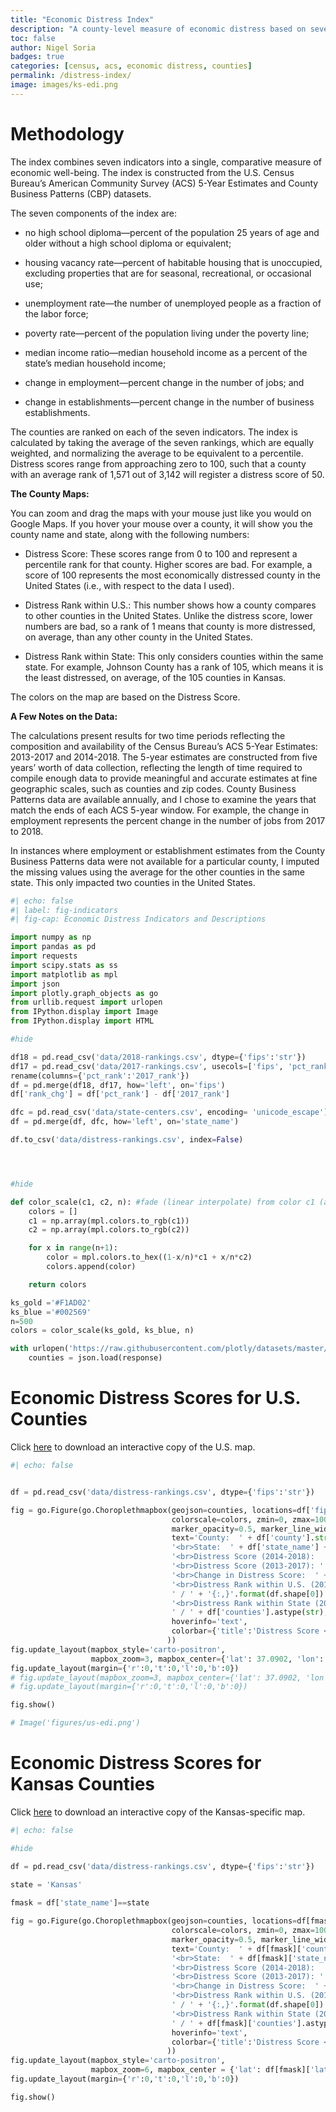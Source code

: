 ```yaml
---
title: "Economic Distress Index"
description: "A county-level measure of economic distress based on seven indicators."
toc: false
author: Nigel Soria
badges: true
categories: [census, acs, economic distress, counties]
permalink: /distress-index/
image: images/ks-edi.png
---
```


# Methodology

The index combines seven indicators into a single, comparative measure of economic well-being. The index is constructed from the U.S. Census Bureau's American Community Survey (ACS) 5-Year Estimates and County Business Patterns (CBP) datasets.

The seven components of the index are:

-   no high school diploma---percent of the population 25 years of age and older without a high school diploma or equivalent;

-   housing vacancy rate---percent of habitable housing that is unoccupied, excluding properties that are for seasonal, recreational, or occasional use;

-   unemployment rate---the number of unemployed people as a fraction of the labor force;

-   poverty rate---percent of the population living under the poverty line;

-   median income ratio---median household income as a percent of the state's median household income;

-   change in employment---percent change in the number of jobs; and

-   change in establishments---percent change in the number of business establishments.

The counties are ranked on each of the seven indicators. The index is calculated by taking the average of the seven rankings, which are equally weighted, and normalizing the average to be equivalent to a percentile. Distress scores range from approaching zero to 100, such that a county with an average rank of 1,571 out of 3,142 will register a distress score of 50.

**The County Maps:**

You can zoom and drag the maps with your mouse just like you would on Google Maps. If you hover your mouse over a county, it will show you the county name and state, along with the following numbers:

-   Distress Score: These scores range from 0 to 100 and represent a percentile rank for that county. Higher scores are bad. For example, a score of 100 represents the most economically distressed county in the United States (i.e., with respect to the data I used).

-   Distress Rank within U.S.: This number shows how a county compares to other counties in the United States. Unlike the distress score, lower numbers are bad, so a rank of 1 means that county is more distressed, on average, than any other county in the United States.

-   Distress Rank within State: This only considers counties within the same state. For example, Johnson County has a rank of 105, which means it is the least distressed, on average, of the 105 counties in Kansas.

The colors on the map are based on the Distress Score.

**A Few Notes on the Data:**

The calculations present results for two time periods reflecting the composition and availability of the Census Bureau's ACS 5-Year Estimates: 2013-2017 and 2014-2018. The 5-year estimates are constructed from five years' worth of data collection, reflecting the length of time required to compile enough data to provide meaningful and accurate estimates at fine geographic scales, such as counties and zip codes. County Business Patterns data are available annually, and I chose to examine the years that match the ends of each ACS 5-year window. For example, the change in employment represents the percent change in the number of jobs from 2017 to 2018.

In instances where employment or establishment estimates from the County Business Patterns data were not available for a particular county, I imputed the missing values using the average for the other counties in the same state. This only impacted two counties in the United States.

```python

#| echo: false
#| label: fig-indicators
#| fig-cap: Economic Distress Indicators and Descriptions

import numpy as np
import pandas as pd
import requests
import scipy.stats as ss
import matplotlib as mpl
import json
import plotly.graph_objects as go
from urllib.request import urlopen
from IPython.display import Image
from IPython.display import HTML

#hide

df18 = pd.read_csv('data/2018-rankings.csv', dtype={'fips':'str'})
df17 = pd.read_csv('data/2017-rankings.csv', usecols=['fips', 'pct_rank'], dtype={'fips':'str'}).\
rename(columns={'pct_rank':'2017_rank'})
df = pd.merge(df18, df17, how='left', on='fips')
df['rank_chg'] = df['pct_rank'] - df['2017_rank']

dfc = pd.read_csv('data/state-centers.csv', encoding= 'unicode_escape')
df = pd.merge(df, dfc, how='left', on='state_name')

df.to_csv('data/distress-rankings.csv', index=False)




#hide

def color_scale(c1, c2, n): #fade (linear interpolate) from color c1 (at mix=0) to c2 (mix=1)
    colors = []
    c1 = np.array(mpl.colors.to_rgb(c1))
    c2 = np.array(mpl.colors.to_rgb(c2))

    for x in range(n+1):
        color = mpl.colors.to_hex((1-x/n)*c1 + x/n*c2)
        colors.append(color)

    return colors

ks_gold ='#F1AD02'
ks_blue ='#002569'
n=500
colors = color_scale(ks_gold, ks_blue, n)

with urlopen('https://raw.githubusercontent.com/plotly/datasets/master/geojson-counties-fips.json') as response:
    counties = json.load(response)   
```

# Economic Distress Scores for U.S. Counties

Click [here](https://sokansas-my.sharepoint.com/:u:/g/personal/nigel_soria_kdc_ks_gov/EWJwCfTD1PFDuLB89tDL01YBEQpSwl82I278uhkfc6eCfQ?e=6DLzMr) to download an interactive copy of the U.S. map.

```python
#| echo: false


df = pd.read_csv('data/distress-rankings.csv', dtype={'fips':'str'})

fig = go.Figure(go.Choroplethmapbox(geojson=counties, locations=df['fips'], z=df['pct_rank'],
                                    colorscale=colors, zmin=0, zmax=100,
                                    marker_opacity=0.5, marker_line_width=0,
                                    text='County:  ' + df['county'].str.title() +
                                    '<br>State:  ' + df['state_name'] + 
                                    '<br>Distress Score (2014-2018):   ' + df['pct_rank'].round(1).astype(str) +
                                    '<br>Distress Score (2013-2017): ' + df['2017_rank'].round(1).astype(str) +
                                    '<br>Change in Distress Score:  ' + df['rank_chg'].round(1).astype(str) +
                                    '<br>Distress Rank within U.S. (2014-2018):  ' + df['us_rank'].astype(int).map(lambda x: '{:,}'.format(x)).astype(str) + 
                                    ' / ' + '{:,}'.format(df.shape[0]) +
                                    '<br>Distress Rank within State (2014-2018):  ' + df['st_rank'].astype(int).map(lambda x: '{:,}'.format(x)).astype(str) +
                                    ' / ' + df['counties'].astype(str),
                                    hoverinfo='text',
                                    colorbar={'title':'Distress Score <br> (2014-2018)'}
                                   ))
fig.update_layout(mapbox_style='carto-positron',
                  mapbox_zoom=3, mapbox_center={'lat': 37.0902, 'lon': -95.7129})
fig.update_layout(margin={'r':0,'t':0,'l':0,'b':0})
# fig.update_layout(mapbox_zoom=3, mapbox_center={'lat': 37.0902, 'lon': -95.7129})
# fig.update_layout(margin={'r':0,'t':0,'l':0,'b':0})

fig.show()

# Image('figures/us-edi.png')
```

# Economic Distress Scores for Kansas Counties

Click [here](https://sokansas-my.sharepoint.com/:u:/g/personal/nigel_soria_kdc_ks_gov/EXroEBW6FcZHopjiij-8NTUB496oibwj-FvhVFCZQYQPyg?e=WXyPvh) to download an interactive copy of the Kansas-specific map.

```python
#| echo: false

#hide

df = pd.read_csv('data/distress-rankings.csv', dtype={'fips':'str'})

state = 'Kansas'
    
fmask = df['state_name']==state

fig = go.Figure(go.Choroplethmapbox(geojson=counties, locations=df[fmask]['fips'], z=df[fmask]['pct_rank'],
                                    colorscale=colors, zmin=0, zmax=100,
                                    marker_opacity=0.5, marker_line_width=0,
                                    text='County:  ' + df[fmask]['county'].str.title() +
                                    '<br>State:  ' + df[fmask]['state_name'] + 
                                    '<br>Distress Score (2014-2018):   ' + df[fmask]['pct_rank'].round(1).astype(str) +
                                    '<br>Distress Score (2013-2017): ' + df[fmask]['2017_rank'].round(1).astype(str) +
                                    '<br>Change in Distress Score:  ' + df[fmask]['rank_chg'].round(1).astype(str) +
                                    '<br>Distress Rank within U.S. (2014-2018):  ' + df[fmask]['us_rank'].astype(int).map(lambda x: '{:,}'.format(x)).astype(str) + 
                                    ' / ' + '{:,}'.format(df.shape[0]) +
                                    '<br>Distress Rank within State (2014-2018):  ' + df[fmask]['st_rank'].astype(int).map(lambda x: '{:,}'.format(x)).astype(str) +
                                    ' / ' + df[fmask]['counties'].astype(str),
                                    hoverinfo='text',
                                    colorbar={'title':'Distress Score <br> (2014-2018)'}
                                   ))
fig.update_layout(mapbox_style='carto-positron',
                  mapbox_zoom=6, mapbox_center = {'lat': df[fmask]['lat'].iloc[0], 'lon': df[fmask]['lon'].iloc[0]})
fig.update_layout(margin={'r':0,'t':0,'l':0,'b':0})

fig.show()
```
